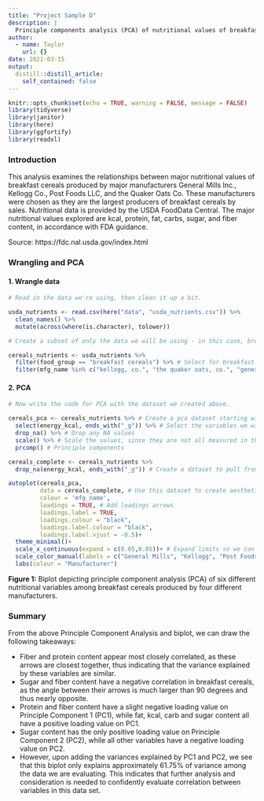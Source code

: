 ```yaml
---
title: "Project Sample D"
description: |
  Principle components analysis (PCA) of nutritional values of breakfast cereals.
author:
  - name: Taylor
    url: {}
date: 2021-03-15
output:
  distill::distill_article:
    self_contained: false
---
```


```r
knitr::opts_chunk$set(echo = TRUE, warning = FALSE, message = FALSE)
library(tidyverse)
library(janitor)
library(here)
library(ggfortify)
library(readxl)
```

### Introduction

This analysis examines the relationships between major nutritional values of breakfast cereals produced by major manufacturers General Mills Inc., Kellogg Co., Post Foods LLC, and the Quaker Oats Co. These manufacturers were chosen as they are the largest producers of breakfast cereals by sales. Nutritional data is provided by the USDA FoodData Central. The major nutritional values explored are kcal, protein, fat, carbs, sugar, and fiber content, in accordance with FDA guidance. 

Source: https://fdc.nal.usda.gov/index.html

### Wrangling and PCA

#### 1. Wrangle data

```r
# Read in the data we're using, then clean it up a bit.

usda_nutrients <- read.csv(here("data", "usda_nutrients.csv")) %>% 
  clean_names() %>% 
  mutate(across(where(is.character), tolower))

# Create a subset of only the data we will be using - in this case, breakfast cereals. We will be comparing the major nutrient values: kcal, protein, carbs, fat, sugar and fiber.

cereals_nutrients <- usda_nutrients %>% 
  filter(food_group == "breakfast cereals") %>% # Select for breakfast cereals.
  filter(mfg_name %in% c("kellogg, co.", "the quaker oats, co.", "general mills inc.", "post foods, llc")) # Select specifically for the four brands we are evaluating. 

```

#### 2. PCA
```r
# Now write the code for PCA with the dataset we created above.

cereals_pca <- cereals_nutrients %>% # Create a pca dataset starting with the cereals subset we created above.
  select(energy_kcal, ends_with("_g")) %>% # Select the variables we will be performing PCA for
  drop_na() %>% # Drop any NA values 
  scale() %>% # Scale the values, since they are not all measured in the same units
  prcomp() # Principle components

cereals_complete <- cereals_nutrients %>% 
  drop_na(energy_kcal, ends_with("_g")) # Create a dataset to pull from, then drop observations with NA for our variables of interest.

autoplot(cereals_pca,
         data = cereals_complete, # Use this dataset to create aesthetics
         colour = 'mfg_name',
         loadings = TRUE, # Add loadings arrows
         loadings.label = TRUE,
         loadings.colour = "black",
         loadings.label.colour = "black",
         loadings.label.vjust = -0.5)+
  theme_minimal()+
  scale_x_continuous(expand = c(0.05,0.05))+ # Expand limits so we can read the arrow labels
  scale_color_manual(labels = c("General Mills", "Kellogg", "Post Foods", "Quaker Oats"), values = c("cornflowerblue", "coral", "forestgreen", "darkblue"))+
  labs(colour = "Manufacturer")
```


**Figure 1:** Biplot depicting principle component analysis (PCA) of six different nutritional variables among breakfast cereals produced by four different manufacturers. 


### Summary

From the above Principle Component Analysis and biplot, we can draw the following takeaways:

* Fiber and protein content appear most closely correlated, as these arrows are closest together, thus indicating that the variance explained by these variables are similar.
* Sugar and fiber content have a negative correlation in breakfast cereals, as the angle between their arrows is much larger than 90 degrees and thus nearly opposite. 
* Protein and fiber content have a slight negative loading value on Principle Component 1 (PC1), while fat, kcal, carb and sugar content all have a positive loading value on PC1. 
* Sugar content has the only positive loading value on Principle Component 2 (PC2), while all other variables have a negative loading value on PC2.
* However, upon adding the variances explained by PC1 and PC2, we see that this biplot only explains approximately 61.75% of variance among the data we are evaluating. This indicates that further analysis and consideration is needed to confidently evaluate correlation between variables in this data set.

